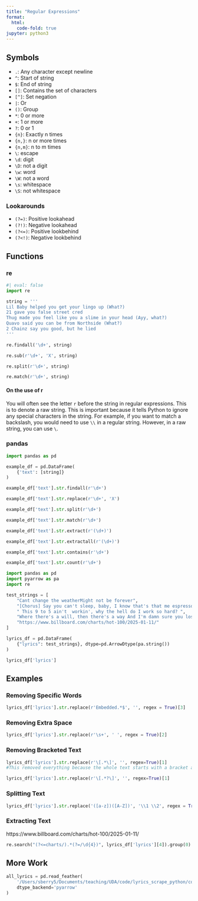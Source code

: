 ```yaml
---
title: "Regular Expressions"
format:
  html:
    code-fold: true
jupyter: python3
---
```


## Symbols

- `.`: Any character except newline
- `^`: Start of string
- `$`: End of string
- `[]`: Contains the set of characters
- `[^]`: Set negation
- `|`: Or
- `()`: Group
- `*`: 0 or more
- `+`: 1 or more
- `?`: 0 or 1
- `{n}`: Exactly n times
- `{n,}`: n or more times
- `{n,m}`: n to m times
- `\`: escape
- `\d`: digit
- `\D`: not a digit
- `\w`: word
- `\W`: not a word
- `\s`: whitespace
- `\S`: not whitespace

### Lookarounds

- `(?=)`: Positive lookahead
- `(?!)`: Negative lookahead
- `(?<=)`: Positive lookbehind
- `(?<!)`: Negative lookbehind


## Functions

### re

```python
#| eval: false
import re

string = '''
Lil Baby helped you get your lingo up (What?)
21 gave you false street cred
Thug made you feel like you a slime in your head (Ayy, what?)
Quavo said you can be from Northside (What?)
2 Chainz say you good, but he lied
'''

re.findall('\d+', string)

re.sub(r'\d+', 'X', string)

re.split(r'\d+', string)

re.match(r'\d+', string)
```

#### On the use of r

You will often see the letter `r` before the string in regular expressions. This is to denote a raw string. This is important because it tells Python to ignore any special characters in the string. For example, if you want to match a backslash, you would need to use `\\` in a regular string. However, in a raw string, you can use `\`. 

### pandas

```python
import pandas as pd

example_df = pd.DataFrame(
    {'text': [string]}
)

example_df['text'].str.findall(r'\d+')

example_df['text'].str.replace(r'\d+', 'X')

example_df['text'].str.split(r'\d+')

example_df['text'].str.match(r'\d+')

example_df['text'].str.extract(r'(\d+)')

example_df['text'].str.extractall(r'(\d+)')

example_df['text'].str.contains(r'\d+')

example_df['text'].str.count(r'\d+')
```


```python
import pandas as pd
import pyarrow as pa
import re
```

```python
test_strings = [
    "Cant change the weatherMight not be forever",
    "[Chorus] Say you can't sleep, baby, I know that's that me espresso [verse 1]",
    " This 9 to 5 ain't  workin', why the hell do I work so hard? ",
    "Where there's a will, then there's a way And I'm damn sure you lost it Embedded lyrics here", 
    "https://www.billboard.com/charts/hot-100/2025-01-11/"
]
```

```python
lyrics_df = pd.DataFrame(
    {"lyrics": test_strings}, dtype=pd.ArrowDtype(pa.string()) 
)

lyrics_df['lyrics']
```

## Examples

### Removing Specific Words

```python
lyrics_df['lyrics'].str.replace(r'Embedded.*$', '', regex = True)[3]
```

### Removing Extra Space

```python
lyrics_df['lyrics'].str.replace(r'\s+', ' ', regex = True)[2]
```

### Removing Bracketed Text

```python
lyrics_df['lyrics'].str.replace(r'\[.*\]', '', regex=True)[1]
#This removed everything because the whole text starts with a bracket and ends with a bracket

lyrics_df['lyrics'].str.replace(r'\[.*?\]', '', regex=True)[1]
```

### Splitting Text

```python
lyrics_df['lyrics'].str.replace('([a-z])([A-Z])', '\\1 \\2', regex = True)[0]
```

### Extracting Text
https://www.billboard.com/charts/hot-100/2025-01-11/

```python
re.search("(?<=charts/).*(?=/\d{4})", lyrics_df['lyrics'][4]).group(0)
```

## More Work

```python
all_lyrics = pd.read_feather(
    '/Users/sberry5/Documents/teaching/UDA/code/lyrics_scrape_python/complete_lyrics_2025.feather', 
    dtype_backend='pyarrow'
)
```